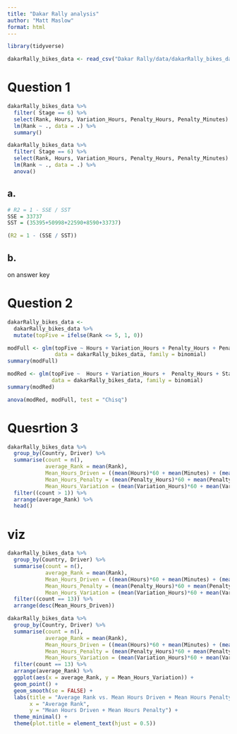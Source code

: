 ```yaml
---
title: "Dakar Rally analysis"
author: "Matt Maslow"
format: html
---
```






```r
library(tidyverse)
```



```r
dakarRally_bikes_data <- read_csv("Dakar Rally/data/dakarRally_bikes_data.csv")
```


# Question 1

```r
dakarRally_bikes_data %>%
  filter( Stage == 6) %>%
  select(Rank, Hours, Variation_Hours, Penalty_Hours, Penalty_Minutes) %>%
  lm(Rank ~ ., data = .) %>%
  summary()

dakarRally_bikes_data %>%
  filter( Stage == 6) %>%
  select(Rank, Hours, Variation_Hours, Penalty_Hours, Penalty_Minutes) %>%
  lm(Rank ~ ., data = .) %>%
  anova()
```

## a.

```r
# R2 = 1 - SSE / SST
SSE = 33737
SST = (35395+50998+22590+8590+33737)

(R2 = 1 - (SSE / SST))
```

## b.

on answer key



# Question 2

```r
dakarRally_bikes_data <- 
  dakarRally_bikes_data %>% 
  mutate(topFive = ifelse(Rank <= 5, 1, 0))
```

```r
modFull <- glm(topFive ~ Hours + Variation_Hours + Penalty_Hours + Penalty_Minutes + Stage,
               data = dakarRally_bikes_data, family = binomial)
summary(modFull)
```


```r
modRed <- glm(topFive ~  Hours + Variation_Hours +  Penalty_Hours + Stage,
              data = dakarRally_bikes_data, family = binomial)
summary(modRed)
```
```r
anova(modRed, modFull, test = "Chisq")
```



# Quesrtion 3 

```r
dakarRally_bikes_data %>%
  group_by(Country, Driver) %>%
  summarise(count = n(),
            average_Rank = mean(Rank),
            Mean_Hours_Driven = ((mean(Hours)*60 + mean(Minutes) + (mean(Seconds)/60)) / 60),
            Mean_Hours_Penalty = (mean(Penalty_Hours)*60 + mean(Penalty_Minutes) + (mean(Penalty_Seconds)/60)) / 60,
            Mean_Hours_Variation = (mean(Variation_Hours)*60 + mean(Variation_Minutes) + (mean(Variation_Seconds)/60)) / 60) %>%
  filter((count > 1)) %>%
  arrange(average_Rank) %>%
  head()
```



# viz
```r
dakarRally_bikes_data %>%
  group_by(Country, Driver) %>%
  summarise(count = n(),
            average_Rank = mean(Rank),
            Mean_Hours_Driven = ((mean(Hours)*60 + mean(Minutes) + (mean(Seconds)/60)) / 60),
            Mean_Hours_Penalty = (mean(Penalty_Hours)*60 + mean(Penalty_Minutes) + (mean(Penalty_Seconds)/60)) / 60,
            Mean_Hours_Variation = (mean(Variation_Hours)*60 + mean(Variation_Minutes) + (mean(Variation_Seconds)/60)) / 60) %>%
  filter((count == 13)) %>%
  arrange(desc(Mean_Hours_Driven))
```

```r
dakarRally_bikes_data %>%
  group_by(Country, Driver) %>%
  summarise(count = n(),
            average_Rank = mean(Rank),
            Mean_Hours_Driven = ((mean(Hours)*60 + mean(Minutes) + (mean(Seconds)/60)) / 60),
            Mean_Hours_Penalty = (mean(Penalty_Hours)*60 + mean(Penalty_Minutes) + (mean(Penalty_Seconds)/60)) / 60,
            Mean_Hours_Variation = (mean(Variation_Hours)*60 + mean(Variation_Minutes) + (mean(Variation_Seconds)/60)) / 60) %>%
  filter(count == 13) %>%
  arrange(average_Rank) %>%
  ggplot(aes(x = average_Rank, y = Mean_Hours_Variation)) +
  geom_point() +
  geom_smooth(se = FALSE) +
  labs(title = "Average Rank vs. Mean Hours Driven + Mean Hours Penalty",
       x = "Average Rank",
       y = "Mean Hours Driven + Mean Hours Penalty") +
  theme_minimal() +
  theme(plot.title = element_text(hjust = 0.5))
```







